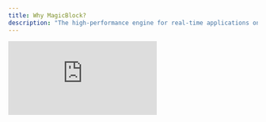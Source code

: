 ```yaml
---
title: Why MagicBlock?
description: "The high-performance engine for real-time applications on Solana"
---
```


<div
  style={{
    position: "relative",
    paddingBottom: "56.25%",
    height: 0,
    overflow: "hidden",
  }}
>
  <iframe
    src="https://www.youtube.com/embed/yfgDZJJvydU?si=3k8ndg9Z69sv6_LE&list=PLWR_ZQiGMS8mIe1kPZe8OfHIbhvZqaM8V"
    title="Why Build with MagicBlock? Solve Scaling & UX Pain Points with Ephemeral Rollups"
    style={{
      position: "absolute",
      top: 0,
      left: 0,
      width: "100%",
      height: "100%",
    }}
    frameBorder="0"
    allow="accelerometer; autoplay; clipboard-write; encrypted-media; gyroscope; picture-in-picture; web-share"
    allowFullScreen
    referrerPolicy="strict-origin-when-cross-origin"
  />
</div>
<Card>
  MagicBlock is an extension of the Solana network designed for high-performance
  decentralized applications. It enhances Solana’s capabilities while preserving
  its composability and integrity.
</Card>

## Why MagicBlock?

While blockchain technology is revolutionizing decentralized applications, it still faces fundamental challenges in:

- **Latency** – Blockchain transaction speeds are too slow for real-time applications.
- **Cost** – Even "low-fee" blockchains can become expensive at scale.
- **Scalability** – Current architectures struggle to handle high-throughput applications.

MagicBlock solves these issues with an **ephemeral rollup**, enabling developers to build dApps that require **10 ms state transitions**, **gasless transactions**, and **horizontal scaling**. Here's how:

#### Built on Solana's Ecosystem and Performance

MagicBlock operates as a specialized **Solana Virtual Machine (SVM) runtime**, seamlessly integrating with Solana’s base layer. Developers deploying programs on Solana are fully compatible with the ephemeral rollup down to the bytecode, benefiting from the SVM’s high performance and robust ecosystem.

<img height="200" src="/images/magicblock-solana.png" />

#### Overcoming Limitations in Scaling and Cost

Traditional rollups and Solana’s current execution model have inherent constraints when handling resource-intensive applications. MagicBlock removes these limitations by enabling:

- **Ultra-Low Latency (10 ms Block Time)**: Solana's default 400 ms block time is too slow for real-time applications. MagicBlock allows developers to customize execution environments while maintaining full compatibility.
- **State Integrity Without Fragmentation**: Traditional rollups fragment application states across multiple environments, making interoperability difficult. MagicBlock prevents this by utilizing specialized RPC providers that **route and process transactions in parallel** between Solana’s base layer and ephemeral rollups.
- **Near-Zero Transaction Fees**: Even Solana’s low fees (~$0.01 per transaction) can be expensive at scale. MagicBlock drastically reduces costs, enabling minimal or **zero-fee transactions**.
- **Horizontal Scalability**: Standard rollups struggle to scale efficiently. MagicBlock enables **horizontal auto-scaling**, seamlessly spinning up multiple ephemeral rollups to process millions of transactions per second.

### Where do I start?

<CardGroup cols={2}>
  <Card
    title="Ephemeral Rollup"
    icon="bolt"
    href="/pages/get-started/introduction/ephemeral-rollup"
    iconType="duotone"
  >
    Learn how Ephemeral Rollups works
  </Card>
  <Card
    title="Magic Router"
    icon="router"
    href="/pages/get-started/introduction/magic-router"
    iconType="duotone"
  >
    Learn how Magic Router works
  </Card>
  <Card
    title="Build"
    icon="hammer"
    href="/pages/get-started/how-integrate-your-program/overview"
    iconType="duotone"
  >
    Try out with Rust, Anchor, and Typescript
  </Card>
  <Card
    title="Use Cases"
    icon="star"
    href="/pages/get-started/use-cases/introduction"
    iconType="duotone"
  >
    Discover new ideas from examples
  </Card>
  <Card
    title="Frameworks and SDKs"
    icon="code"
    href="/pages/tools/introduction"
    iconType="duotone"
  >
    Dive into Frameworks and SDKs
  </Card>
</CardGroup>
